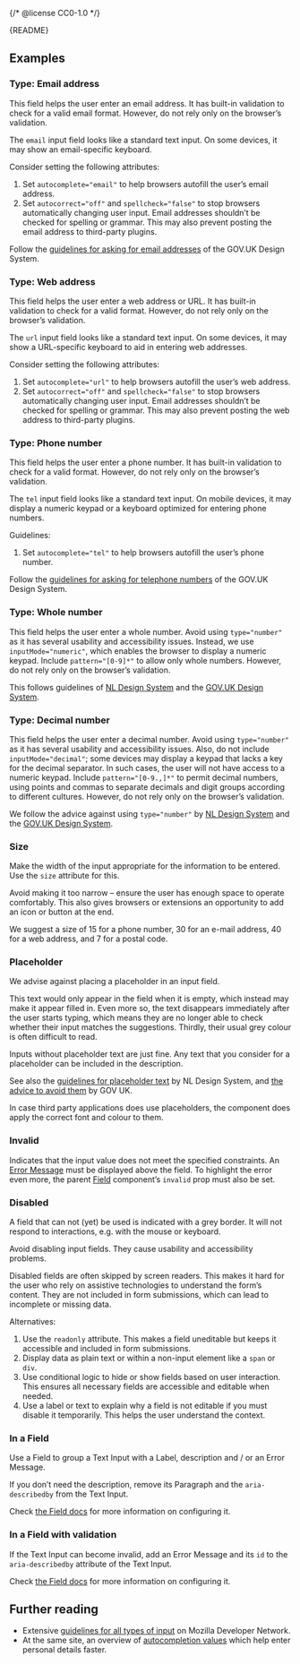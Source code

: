 {/* @license CC0-1.0 */}


<Meta of={TextInputStories} />

<Markdown>{README}</Markdown>

<Primary />

<Controls />

## Examples

### Type: Email address

This field helps the user enter an email address.
It has built-in validation to check for a valid email format.
However, do not rely only on the browser’s validation.

The `email` input field looks like a standard text input.
On some devices, it may show an email-specific keyboard.

Consider setting the following attributes:

1. Set `autocomplete="email"` to help browsers autofill the user’s email address.
2. Set `autocorrect="off"` and `spellcheck="false"` to stop browsers automatically changing user input.
   Email addresses shouldn’t be checked for spelling or grammar.
   This may also prevent posting the email address to third-party plugins.

Follow the [guidelines for asking for email addresses](https://design-system.service.gov.uk/patterns/email-addresses/) of the GOV.UK Design System.

<Canvas of={TextInputStories.EmailAddress} />

### Type: Web address

This field helps the user enter a web address or URL.
It has built-in validation to check for a valid format.
However, do not rely only on the browser’s validation.

The `url` input field looks like a standard text input.
On some devices, it may show a URL-specific keyboard to aid in entering web addresses.

Consider setting the following attributes:

1. Set `autocomplete="url"` to help browsers autofill the user’s web address.
2. Set `autocorrect="off"` and `spellcheck="false"` to stop browsers automatically changing user input.
   Email addresses shouldn’t be checked for spelling or grammar.
   This may also prevent posting the web address to third-party plugins.

<Canvas of={TextInputStories.WebAddress} />

### Type: Phone number

This field helps the user enter a phone number.
It has built-in validation to check for a valid format.
However, do not rely only on the browser’s validation.

The `tel` input field looks like a standard text input.
On mobile devices, it may display a numeric keypad or a keyboard optimized for entering phone numbers.

Guidelines:

1. Set `autocomplete="tel"` to help browsers autofill the user’s phone number.

Follow the [guidelines for asking for telephone numbers](https://design-system.service.gov.uk/patterns/telephone-numbers/) of the GOV.UK Design System.

<Canvas of={TextInputStories.PhoneNumber} />

### Type: Whole number

This field helps the user enter a whole number.
Avoid using `type="number"` as it has several usability and accessibility issues.
Instead, we use `inputMode="numeric"`, which enables the browser to display a numeric keypad.
Include `pattern="[0-9]*"` to allow only whole numbers.
However, do not rely only on the browser’s validation.

This follows guidelines of [NL Design System](https://www.nldesignsystem.nl/richtlijnen/formulieren/wanneer-welk-form-element/iedereen-kan-invullen#input-typenumber-versus-inputmodenumeric) and the [GOV.UK Design System](https://technology.blog.gov.uk/2020/02/24/why-the-gov-uk-design-system-team-changed-the-input-type-for-numbers/).

<Canvas of={TextInputStories.WholeNumber} />

### Type: Decimal number

This field helps the user enter a decimal number.
Avoid using `type="number"` as it has several usability and accessibility issues.
Also, do not include `inputMode="decimal"`; some devices may display a keypad that lacks a key for the decimal separator.
In such cases, the user will not have access to a numeric keypad.
Include `pattern="[0-9.,]*"` to permit decimal numbers, using points and commas to separate decimals and digit groups according to different cultures.
However, do not rely only on the browser’s validation.

We follow the advice against using `type="number"` by [NL Design System](https://www.nldesignsystem.nl/richtlijnen/formulieren/wanneer-welk-form-element/iedereen-kan-invullen#input-typenumber-versus-inputmodenumeric) and the [GOV.UK Design System](https://technology.blog.gov.uk/2020/02/24/why-the-gov-uk-design-system-team-changed-the-input-type-for-numbers/).

<Canvas of={TextInputStories.DecimalNumber} />

### Size

Make the width of the input appropriate for the information to be entered.
Use the `size` attribute for this.

Avoid making it too narrow – ensure the user has enough space to operate comfortably.
This also gives browsers or extensions an opportunity to add an icon or button at the end.

We suggest a size of 15 for a phone number, 30 for an e-mail address, 40 for a web address, and 7 for a postal code.

<Canvas of={TextInputStories.Size} />

### Placeholder

We advise against placing a placeholder in an input field.

This text would only appear in the field when it is empty, which instead may make it appear filled in.
Even more so, the text disappears immediately after the user starts typing, which means they are no longer able to check whether their input matches the suggestions.
Thirdly, their usual grey colour is often difficult to read.

Inputs without placeholder text are just fine.
Any text that you consider for a placeholder can be included in the description.

See also the [guidelines for placeholder text](https://www.nldesignsystem.nl/richtlijnen/formulieren/placeholders) by NL Design System, and [the advice to avoid them](https://design-system.service.gov.uk/components/text-input/#avoid-placeholder-text) by GOV UK.

In case third party applications does use placeholders, the component does apply the correct font and colour to them.

### Invalid

Indicates that the input value does not meet the specified constraints.
An [Error Message](/docs/components-forms-error-message--docs) must be displayed above the field.
To highlight the error even more, the parent [Field](/docs/components-forms-field--docs) component’s `invalid` prop must also be set.

<Canvas of={TextInputStories.Invalid} />

### Disabled

A field that can not (yet) be used is indicated with a grey border.
It will not respond to interactions, e.g. with the mouse or keyboard.

Avoid disabling input fields.
They cause usability and accessibility problems.

Disabled fields are often skipped by screen readers.
This makes it hard for the user who rely on assistive technologies to understand the form’s content.
They are not included in form submissions, which can lead to incomplete or missing data.

Alternatives:

1. Use the `readonly` attribute.
   This makes a field uneditable but keeps it accessible and included in form submissions.
2. Display data as plain text or within a non-input element like a `span` or `div`.
3. Use conditional logic to hide or show fields based on user interaction.
   This ensures all necessary fields are accessible and editable when needed.
4. Use a label or text to explain why a field is not editable if you must disable it temporarily.
   This helps the user understand the context.

<Canvas of={TextInputStories.Disabled} />

### In a Field

Use a Field to group a Text Input with a Label, description and / or an Error Message.

If you don’t need the description, remove its Paragraph and the `aria-describedby` from the Text Input.

Check [the Field docs](/docs/components-forms-field--docs) for more information on configuring it.

<Canvas of={TextInputStories.InAField} />

### In a Field with validation

If the Text Input can become invalid, add an Error Message and its `id` to the `aria-describedby` attribute of the Text Input.

Check [the Field docs](/docs/components-forms-field--docs) for more information on configuring it.

<Canvas of={TextInputStories.InAFieldWithValidation} />

## Further reading

- Extensive [guidelines for all types of input](https://developer.mozilla.org/en-US/docs/Web/HTML/Element/input/text) on Mozilla Developer Network.
- At the same site, an overview of [autocompletion values](https://developer.mozilla.org/en-US/docs/Web/HTML/Reference/Attributes/autocomplete#token_list_tokens) which help enter personal details faster.
